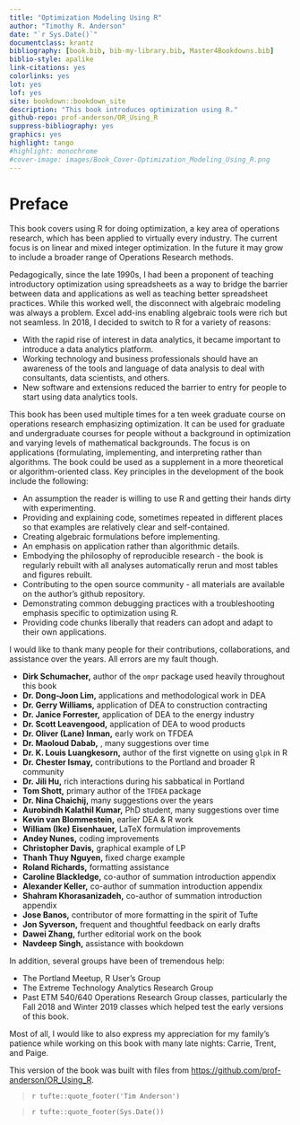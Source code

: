 ```yaml
---
title: "Optimization Modeling Using R"
author: "Timothy R. Anderson"
date: "`r Sys.Date()`"
documentclass: krantz
bibliography: [book.bib, bib-my-library.bib, Master4Bookdowns.bib]
biblio-style: apalike
link-citations: yes
colorlinks: yes
lot: yes
lof: yes
site: bookdown::bookdown_site
description: "This book introduces optimization using R."
github-repo: prof-anderson/OR_Using_R
suppress-bibliography: yes
graphics: yes
highlight: tango
#highlight: monochrome
#cover-image: images/Book_Cover-Optimization_Modeling_Using_R.png
---
```


# Preface {.unnumbered}

This book covers using R for doing optimization, a key area of operations research, which has been applied to virtually every industry. The current focus is on linear and mixed integer optimization. In the future it may grow to include a broader range of Operations Research methods. \vspace{12pt}

Pedagogically, since the late 1990s, I had been a proponent of teaching introductory optimization using spreadsheets as a way to bridge the barrier between data and applications as well as teaching better spreadsheet practices. While this worked well, the disconnect with algebraic modeling was always a problem. Excel add-ins enabling algebraic tools were rich but not seamless. In 2018, I decided to switch to R for a variety of reasons:

-   With the rapid rise of interest in data analytics, it became important to introduce a data analytics platform.
-   Working technology and business professionals should have an awareness of the tools and language of data analysis to deal with consultants, data scientists, and others.
-   New software and extensions reduced the barrier to entry for people to start using data analytics tools.

This book has been used multiple times for a ten week graduate course on operations research emphasizing optimization. It can be used for graduate and undergraduate courses for people without a background in optimization and varying levels of mathematical backgrounds. The focus is on applications (formulating, implementing, and interpreting rather than algorithms. The book could be used as a supplement in a more theoretical or algorithm-oriented class. Key principles in the development of the book include the following:

-   An assumption the reader is willing to use R and getting their hands dirty with experimenting.
-   Providing and explaining code, sometimes repeated in different places so that examples are relatively clear and self-contained.
-   Creating algebraic formulations before implementing.
-   An emphasis on application rather than algorithmic details.
-   Embodying the philosophy of reproducible research - the book is regularly rebuilt with all analyses automatically rerun and most tables and figures rebuilt.
-   Contributing to the open source community - all materials are available on the author's github repository.
-   Demonstrating common debugging practices with a troubleshooting emphasis specific to optimization using R.\
-   Providing code chunks liberally that readers can adopt and adapt to their own applications.

\vspace{12pt}

I would like to thank many people for their contributions, collaborations, and assistance over the years. All errors are my fault though.

-   **Dirk Schumacher,** author of the `ompr` package used heavily throughout this book
-   **Dr. Dong-Joon Lim,** applications and methodological work in DEA
-   **Dr. Gerry Williams,** application of DEA to construction contracting
-   **Dr. Janice Forrester,** application of DEA to the energy industry
-   **Dr. Scott Leavengood,** application of DEA to wood products
-   **Dr. Oliver (Lane) Inman,** early work on TFDEA
-   **Dr. Maoloud Dabab,** , many suggestions over time
-   **Dr. K. Louis Luangkesorn,** author of the first vignette on using `glpk` in R
-   **Dr. Chester Ismay,** contributions to the Portland and broader R community
-   **Dr. Jili Hu,** rich interactions during his sabbatical in Portland
-   **Tom Shott,** primary author of the `TFDEA` package
-   **Dr. Nina Chaichij,** many suggestions over the years
-   **Aurobindh Kalathil Kumar,** PhD student, many suggestions over time
-   **Kevin van Blommestein,** earlier DEA & R work
-   **William (Ike) Eisenhauer,** LaTeX formulation improvements
-   **Andey Nunes,** coding improvements
-   **Christopher Davis,** graphical example of LP
-   **Thanh Thuy Nguyen,** fixed charge example
-   **Roland Richards,** formatting assistance
-   **Caroline Blackledge,** co-author of summation introduction appendix
-   **Alexander Keller,** co-author of summation introduction appendix
-   **Shahram Khorasanizadeh,** co-author of summation introduction appendix
-   **Jose Banos,** contributor of more formatting in the spirit of Tufte
-   **Jon Syverson,** frequent and thoughtful feedback on early drafts
-   **Dawei Zhang,** further editorial work on the book
-   **Navdeep Singh,** assistance with bookdown

In addition, several groups have been of tremendous help:

-   The Portland Meetup, R User's Group
-   The Extreme Technology Analytics Research Group
-   Past ETM 540/640 Operations Research Group classes, particularly the Fall 2018 and Winter 2019 classes which helped test the early versions of this book.

Most of all, I would like to also express my appreciation for my family's patience while working on this book with many late nights: Carrie, Trent, and Paige.

This version of the book was built with files from <https://github.com/prof-anderson/OR_Using_R>. \vspace{12pt}

> `r tufte::quote_footer('Tim Anderson')`

> `r tufte::quote_footer(Sys.Date())`
